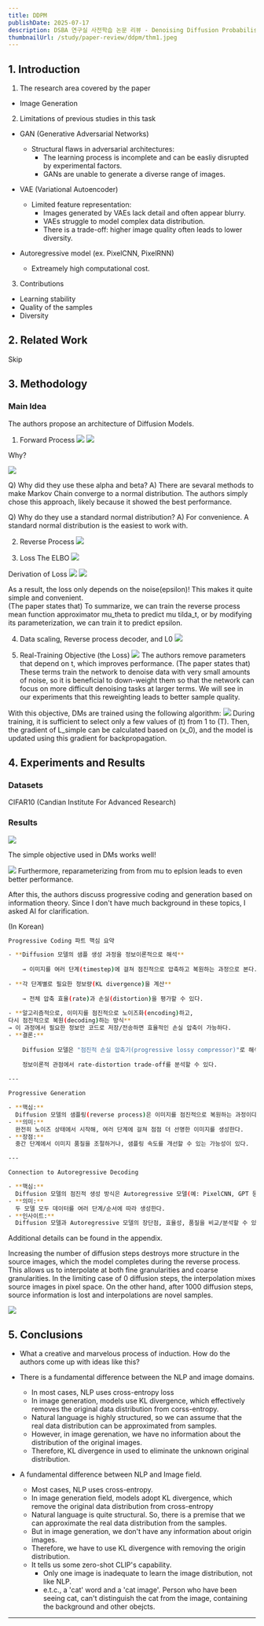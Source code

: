 ```yaml
---
title: DDPM
publishDate: 2025-07-17
description: DSBA 연구실 사전학습 논문 리뷰 - Denoising Diffusion Probabilistic Models
thumbnailUrl: /study/paper-review/ddpm/thm1.jpeg
---
```


## 1. Introduction

1) The research area covered by the paper

- Image Generation

2) Limitations of previous studies in this task

- GAN (Generative Adversarial Networks)
  - Structural flaws in adversarial architectures:
    - The learning process is incomplete and can be easliy disrupted by experimental factors.
    - GANs are unable to generate a diverse range of images.

- VAE (Variational Autoencoder)
  - Limited feature representation:
    - Images generated by VAEs lack detail and often appear blurry.
    - VAEs struggle to model complex data distribution.
    - There is a trade-off: higher image quality often leads to lower diversity.

- Autoregressive model (ex. PixelCNN, PixelRNN)
  - Extreamely high computational cost.

3) Contributions

- Learning stability
- Quality of the samples
- Diversity

## 2. Related Work

Skip

## 3. Methodology

### Main Idea

The authors propose an architecture of Diffusion Models.

1. Forward Process
![](/study/paper-review/ddpm/1.png)
![](/study/paper-review/ddpm/2.png)

Why?

![](/study/paper-review/ddpm/3.png)

Q) Why did they use these alpha and beta?
A) There are sevaral methods to make Markov Chain converge to a normal distribution. The authors simply chose this approach, likely because it showed the best performance.

Q) Why do they use a standard normal distribution?
A) For convenience. A standard normal distribution is the easiest to work with.

2. Reverse Process
![](/study/paper-review/ddpm/4.png)

3. Loss
The ELBO
![](/study/paper-review/ddpm/5.png)

Derivation of Loss
![](/study/paper-review/ddpm/6.png)
![](/study/paper-review/ddpm/7.png)

As a result, the loss only depends on the noise(epsilon)! This makes it quite simple and convenient.  
(The paper states that) To summarize, we can train the reverse process mean function approximator mu_theta to predict mu tilda_t, or by modifying its parameterization, we can train it to predict epsilon.

4. Data scaling, Reverse process decoder, and L0
![](/study/paper-review/ddpm/8.png)

5. Real-Training Objective (the Loss)
![](/study/paper-review/ddpm/9.png)
The authors remove parameters that depend on t, which improves performance.
(The paper states that) These terms train the network to denoise data with very small amounts of noise, so it is beneficial to down-weight them so that the network can focus on more difficult denoising tasks at larger terms. We will see in our experiments that this reweighting leads to better sample quality.

With this objective, DMs are trained using the following algorithm:
![](/study/paper-review/ddpm/10.png)
During training, it is sufficient to select only a few values of (t) from 1 to (T). Then, the gradient of L_simple can be calculated based on (x_0), and the model is updated using this gradient for backpropagation.

## 4. Experiments and Results

### Datasets
CIFAR10 (Candian Institute For Advanced Research)

### Results
![](/study/paper-review/ddpm/11.png)

The simple objective used in DMs works well!

![](/study/paper-review/ddpm/12.png)
Furthermore, reparameterizing from from mu to eplsion leads to even better performance.

After this, the authors discuss progressive coding and generation based on information theory. Since I don't have much background in these topics, I asked AI for clarification.

(In Korean)
```Bash
Progressive Coding 파트 핵심 요약

- **Diffusion 모델의 샘플 생성 과정을 정보이론적으로 해석**
    
    → 이미지를 여러 단계(timestep)에 걸쳐 점진적으로 압축하고 복원하는 과정으로 본다.
    
- **각 단계별로 필요한 정보량(KL divergence)을 계산**
    
    → 전체 압축 효율(rate)과 손실(distortion)을 평가할 수 있다.
    
- **알고리즘적으로, 이미지를 점진적으로 노이즈화(encoding)하고,
다시 점진적으로 복원(decoding)하는 방식**
→ 이 과정에서 필요한 정보만 코드로 저장/전송하면 효율적인 손실 압축이 가능하다.
- **결론:**
    
    Diffusion 모델은 "점진적 손실 압축기(progressive lossy compressor)"로 해석할 수 있으며,
    
    정보이론적 관점에서 rate-distortion trade-off를 분석할 수 있다.
    
---

Progressive Generation

- **핵심:**  
  Diffusion 모델의 샘플링(reverse process)은 이미지를 점진적으로 복원하는 과정이다.
- **의미:**  
  완전히 노이즈 상태에서 시작해, 여러 단계에 걸쳐 점점 더 선명한 이미지를 생성한다.
- **장점:**  
  중간 단계에서 이미지 품질을 조절하거나, 샘플링 속도를 개선할 수 있는 가능성이 있다.

---

Connection to Autoregressive Decoding

- **핵심:**  
  Diffusion 모델의 점진적 생성 방식은 Autoregressive 모델(예: PixelCNN, GPT 등)의 순차적 디코딩과 구조적으로 유사하다.
- **의미:**  
  두 모델 모두 데이터를 여러 단계/순서에 따라 생성한다.
- **인사이트:**  
  Diffusion 모델과 Autoregressive 모델의 장단점, 효율성, 품질을 비교/분석할 수 있는 연구적 연결고리를 제공한다.
```

Additional details can be found in the appendix.

Increasing the number of diffusion steps destroys more structure in the source images, which the model completes during the reverse process. This allows us to interpolate at both fine granularities and coarse granularities. In the limiting case of 0 diffusion steps, the interpolation mixes source images in pixel space. On the other hand, after 1000 diffusion steps, source information is lost and interpolations are novel samples.

![](/study/paper-review/ddpm/13.png)

## 5. Conclusions

- What a creative and marvelous process of induction. How do the authors come up with ideas like this?

- There is a fundamental difference between the NLP and image domains.
  - In most cases, NLP uses cross-entropy loss
  - In image generation, models use KL divergence, which effectively removes the original data distribution from corss-entropy.
  - Natural language is highly structured, so we can assume that the real data distribution can be approximated from samples.
  - However, in image gerenation, we have no information about the distribution of the original images.
  - Therefore, KL divergence in used to eliminate the unknown original distribution.
  

- A fundamental difference between NLP and Image field.
  - Most cases, NLP uses cross-entropy.
  - In image generation field, models adopt KL divergence, which remove the original data distribution from cross-entropy
  - Natural language is quite structural. So, there is a premise that we can approximate the real data distribution from the samples.
  - But in image generation, we don't have any information about origin images.
  - Therefore, we have to use KL divergence with removing the origin distribution.
  - It tells us some zero-shot CLIP's capability.
    - Only one image is inadequate to learn the image distribution, not like NLP.
    - e.t.c., a 'cat' word and a 'cat image'. Person who have been seeing cat, can't distinguish the cat from the image, containing the background and other obejcts.  

---
